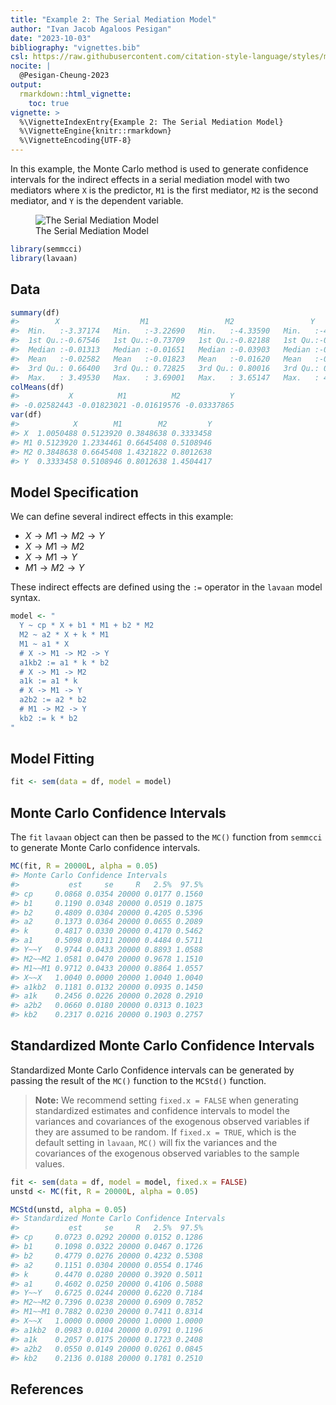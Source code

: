 ```yaml
---
title: "Example 2: The Serial Mediation Model"
author: "Ivan Jacob Agaloos Pesigan"
date: "2023-10-03"
bibliography: "vignettes.bib"
csl: https://raw.githubusercontent.com/citation-style-language/styles/master/apa.csl
nocite: |
  @Pesigan-Cheung-2023
output:
  rmarkdown::html_vignette:
    toc: true
vignette: >
  %\VignetteIndexEntry{Example 2: The Serial Mediation Model}
  %\VignetteEngine{knitr::rmarkdown}
  %\VignetteEncoding{UTF-8}
---
```


<!-- vignettes/example-2-serial.Rmd is generated from .setup/vignettes/example-2-serial.Rmd.orig. Please edit that file -->





In this example,
the Monte Carlo method is used to generate confidence intervals
for the indirect effects in a serial mediation model with two mediators
where `X` is the predictor, `M1` is the first mediator, `M2` is the second mediator,
and `Y` is the dependent variable.

![The Serial Mediation Model](https://raw.githubusercontent.com/jeksterslab/semmcci/main/.setup/latex/figures/png/serial.png)


```r
library(semmcci)
library(lavaan)
```

## Data




```r
summary(df)
#>        X                  M1                 M2                 Y           
#>  Min.   :-3.37174   Min.   :-3.22690   Min.   :-4.33590   Min.   :-4.29019  
#>  1st Qu.:-0.67546   1st Qu.:-0.73709   1st Qu.:-0.82188   1st Qu.:-0.86035  
#>  Median :-0.01313   Median :-0.01651   Median :-0.03903   Median :-0.02704  
#>  Mean   :-0.02582   Mean   :-0.01823   Mean   :-0.01620   Mean   :-0.03338  
#>  3rd Qu.: 0.66400   3rd Qu.: 0.72825   3rd Qu.: 0.80016   3rd Qu.: 0.81721  
#>  Max.   : 3.49530   Max.   : 3.69001   Max.   : 3.65147   Max.   : 4.05239
colMeans(df)
#>           X          M1          M2           Y 
#> -0.02582443 -0.01823021 -0.01619576 -0.03337865
var(df)
#>            X        M1        M2         Y
#> X  1.0050488 0.5123920 0.3848638 0.3333458
#> M1 0.5123920 1.2334461 0.6645408 0.5108946
#> M2 0.3848638 0.6645408 1.4321822 0.8012638
#> Y  0.3333458 0.5108946 0.8012638 1.4504417
```

## Model Specification

We can define several indirect effects in this example:

  - $X \rightarrow M1 \rightarrow M2 \rightarrow Y$
  - $X \rightarrow M1 \rightarrow M2$
  - $X \rightarrow M1 \rightarrow Y$
  - $M1 \rightarrow M2 \rightarrow Y$

These indirect effects are defined using the `:=` operator
in the `lavaan` model syntax.


```r
model <- "
  Y ~ cp * X + b1 * M1 + b2 * M2
  M2 ~ a2 * X + k * M1
  M1 ~ a1 * X
  # X -> M1 -> M2 -> Y
  a1kb2 := a1 * k * b2
  # X -> M1 -> M2
  a1k := a1 * k
  # X -> M1 -> Y
  a2b2 := a2 * b2
  # M1 -> M2 -> Y
  kb2 := k * b2
"
```

## Model Fitting


```r
fit <- sem(data = df, model = model)
```

## Monte Carlo Confidence Intervals

The `fit` `lavaan` object can then be passed to the `MC()` function from `semmcci`
to generate Monte Carlo confidence intervals.


```r
MC(fit, R = 20000L, alpha = 0.05)
#> Monte Carlo Confidence Intervals
#>           est     se     R   2.5%  97.5%
#> cp     0.0868 0.0354 20000 0.0177 0.1560
#> b1     0.1190 0.0348 20000 0.0519 0.1875
#> b2     0.4809 0.0304 20000 0.4205 0.5396
#> a2     0.1373 0.0364 20000 0.0655 0.2089
#> k      0.4817 0.0330 20000 0.4170 0.5462
#> a1     0.5098 0.0311 20000 0.4484 0.5711
#> Y~~Y   0.9744 0.0433 20000 0.8893 1.0588
#> M2~~M2 1.0581 0.0470 20000 0.9678 1.1510
#> M1~~M1 0.9712 0.0433 20000 0.8864 1.0557
#> X~~X   1.0040 0.0000 20000 1.0040 1.0040
#> a1kb2  0.1181 0.0132 20000 0.0935 0.1450
#> a1k    0.2456 0.0226 20000 0.2028 0.2910
#> a2b2   0.0660 0.0180 20000 0.0313 0.1023
#> kb2    0.2317 0.0216 20000 0.1903 0.2757
```

## Standardized Monte Carlo Confidence Intervals

Standardized Monte Carlo Confidence intervals can be generated by passing the result of the `MC()` function to the `MCStd()` function.

> **Note:** We recommend setting `fixed.x = FALSE`
> when generating standardized estimates and confidence intervals
> to model the variances and covariances of the exogenous observed variables
> if they are assumed to be random.
> If `fixed.x = TRUE`, which is the default setting in `lavaan`,
> `MC()` will fix the variances and the covariances
> of the exogenous observed variables to the sample values.


```r
fit <- sem(data = df, model = model, fixed.x = FALSE)
unstd <- MC(fit, R = 20000L, alpha = 0.05)
```


```r
MCStd(unstd, alpha = 0.05)
#> Standardized Monte Carlo Confidence Intervals
#>           est     se     R   2.5%  97.5%
#> cp     0.0723 0.0292 20000 0.0152 0.1286
#> b1     0.1098 0.0322 20000 0.0467 0.1726
#> b2     0.4779 0.0276 20000 0.4232 0.5308
#> a2     0.1151 0.0304 20000 0.0554 0.1746
#> k      0.4470 0.0280 20000 0.3920 0.5011
#> a1     0.4602 0.0250 20000 0.4106 0.5088
#> Y~~Y   0.6725 0.0244 20000 0.6220 0.7184
#> M2~~M2 0.7396 0.0238 20000 0.6909 0.7852
#> M1~~M1 0.7882 0.0230 20000 0.7411 0.8314
#> X~~X   1.0000 0.0000 20000 1.0000 1.0000
#> a1kb2  0.0983 0.0104 20000 0.0791 0.1196
#> a1k    0.2057 0.0175 20000 0.1723 0.2408
#> a2b2   0.0550 0.0149 20000 0.0261 0.0845
#> kb2    0.2136 0.0188 20000 0.1781 0.2510
```

## References
